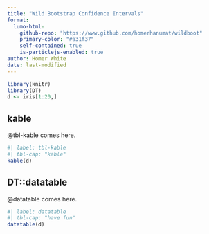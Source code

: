 ```yaml
---
title: "Wild Bootstrap Confidence Intervals"
format:
  lumo-html: 
    github-repo: "https://www.github.com/homerhanumat/wildboot"
    primary-color: "#a31f37"
    self-contained: true
    is-particlejs-enabled: true
author: Homer White
date: last-modified
---
```



```r
library(knitr)
library(DT)
d <- iris[1:20,]
```

## kable

@tbl-kable comes here.

```r
#| label: tbl-kable
#| tbl-cap: "kable"
kable(d)
```

## DT::datatable

@datatable comes here.

```r
#| label: datatable
#| tbl-cap: "have fun"
datatable(d)
```